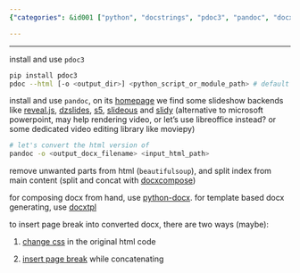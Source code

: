 ```yaml
---
{"categories": &id001 ["python", "docstrings", "pdoc3", "pandoc", "docxcompose", "documentation", "generation"], "category": "Python programming", "date": "2023-02-19 03:08:01", "description": "This article details a method to generate DOCX documents from Python docstrings. It explains the process of installing and using pdoc3, pandoc, and docxcompose to convert, clean, and compose the required files. The step-by-step guide ensures easy understanding and implementation for developers.", "tags": *id001, "title": "Generate Docx Document From Python Docstring"}

---
```


------

install and use `pdoc3`

```bash
pip install pdoc3
pdoc --html [-o <output_dir>] <python_script_or_module_path> # default output directory of "html" is `./html`

```

install and use `pandoc`, on its [homepage](https://pandoc.org/) we find some slideshow backends like [reveal.js](https://revealjs.com/), [dzslides](https://github.com/paulrouget/dzslides), [s5](https://meyerweb.com/eric/tools/s5/), [slideous](https://goessner.net/articles/slideous/) and [slidy](https://www.w3.org/Talks/Tools/Slidy) (alternative to microsoft powerpoint, may help rendering video, or let's use libreoffice instead? or some dedicated video editing library like moviepy)

```bash
# let's convert the html version of
pandoc -o <output_docx_filename> <input_html_path>

```

remove unwanted parts from html (`beautifulsoup`), and split index from main content (split and concat with [docxcompose](https://github.com/4teamwork/docxcompose))

for composing docx from hand, use [python-docx](https://python-docx.readthedocs.io/en/latest/index.html). for template based docx generating, use [docxtpl](https://docxtpl.readthedocs.io/en/latest/)

to insert page break into converted docx, there are two ways (maybe):

1. [change css](https://www.techjunkie.com/how-to-use-page-breaks-in-html) in the original html code

2. [insert page break](https://github.com/4teamwork/docxcompose/issues/89) while concatenating

